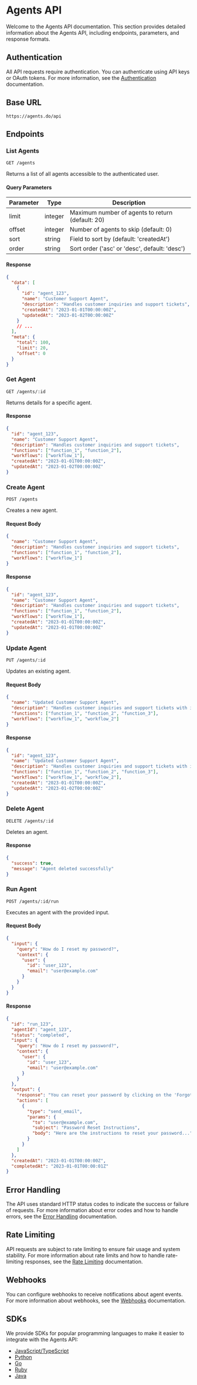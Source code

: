 # Agents API

Welcome to the Agents API documentation. This section provides detailed information about the Agents API, including endpoints, parameters, and response formats.

## Authentication

All API requests require authentication. You can authenticate using API keys or OAuth tokens. For more information, see the [Authentication](/admin/apikeys) documentation.

## Base URL

```
https://agents.do/api
```

## Endpoints

### List Agents

```
GET /agents
```

Returns a list of all agents accessible to the authenticated user.

#### Query Parameters

| Parameter | Type    | Description                                      |
| --------- | ------- | ------------------------------------------------ |
| limit     | integer | Maximum number of agents to return (default: 20) |
| offset    | integer | Number of agents to skip (default: 0)            |
| sort      | string  | Field to sort by (default: 'createdAt')          |
| order     | string  | Sort order ('asc' or 'desc', default: 'desc')    |

#### Response

```json
{
  "data": [
    {
      "id": "agent_123",
      "name": "Customer Support Agent",
      "description": "Handles customer inquiries and support tickets",
      "createdAt": "2023-01-01T00:00:00Z",
      "updatedAt": "2023-01-02T00:00:00Z"
    }
    // ...
  ],
  "meta": {
    "total": 100,
    "limit": 20,
    "offset": 0
  }
}
```

### Get Agent

```
GET /agents/:id
```

Returns details for a specific agent.

#### Response

```json
{
  "id": "agent_123",
  "name": "Customer Support Agent",
  "description": "Handles customer inquiries and support tickets",
  "functions": ["function_1", "function_2"],
  "workflows": ["workflow_1"],
  "createdAt": "2023-01-01T00:00:00Z",
  "updatedAt": "2023-01-02T00:00:00Z"
}
```

### Create Agent

```
POST /agents
```

Creates a new agent.

#### Request Body

```json
{
  "name": "Customer Support Agent",
  "description": "Handles customer inquiries and support tickets",
  "functions": ["function_1", "function_2"],
  "workflows": ["workflow_1"]
}
```

#### Response

```json
{
  "id": "agent_123",
  "name": "Customer Support Agent",
  "description": "Handles customer inquiries and support tickets",
  "functions": ["function_1", "function_2"],
  "workflows": ["workflow_1"],
  "createdAt": "2023-01-01T00:00:00Z",
  "updatedAt": "2023-01-01T00:00:00Z"
}
```

### Update Agent

```
PUT /agents/:id
```

Updates an existing agent.

#### Request Body

```json
{
  "name": "Updated Customer Support Agent",
  "description": "Handles customer inquiries and support tickets with improved responses",
  "functions": ["function_1", "function_2", "function_3"],
  "workflows": ["workflow_1", "workflow_2"]
}
```

#### Response

```json
{
  "id": "agent_123",
  "name": "Updated Customer Support Agent",
  "description": "Handles customer inquiries and support tickets with improved responses",
  "functions": ["function_1", "function_2", "function_3"],
  "workflows": ["workflow_1", "workflow_2"],
  "createdAt": "2023-01-01T00:00:00Z",
  "updatedAt": "2023-01-02T00:00:00Z"
}
```

### Delete Agent

```
DELETE /agents/:id
```

Deletes an agent.

#### Response

```json
{
  "success": true,
  "message": "Agent deleted successfully"
}
```

### Run Agent

```
POST /agents/:id/run
```

Executes an agent with the provided input.

#### Request Body

```json
{
  "input": {
    "query": "How do I reset my password?",
    "context": {
      "user": {
        "id": "user_123",
        "email": "user@example.com"
      }
    }
  }
}
```

#### Response

```json
{
  "id": "run_123",
  "agentId": "agent_123",
  "status": "completed",
  "input": {
    "query": "How do I reset my password?",
    "context": {
      "user": {
        "id": "user_123",
        "email": "user@example.com"
      }
    }
  },
  "output": {
    "response": "You can reset your password by clicking on the 'Forgot Password' link on the login page and following the instructions sent to your email.",
    "actions": [
      {
        "type": "send_email",
        "params": {
          "to": "user@example.com",
          "subject": "Password Reset Instructions",
          "body": "Here are the instructions to reset your password..."
        }
      }
    ]
  },
  "createdAt": "2023-01-01T00:00:00Z",
  "completedAt": "2023-01-01T00:00:01Z"
}
```

## Error Handling

The API uses standard HTTP status codes to indicate the success or failure of requests. For more information about error codes and how to handle errors, see the [Error Handling](/api/errors) documentation.

## Rate Limiting

API requests are subject to rate limiting to ensure fair usage and system stability. For more information about rate limits and how to handle rate-limiting responses, see the [Rate Limiting](/api/rate-limiting) documentation.

## Webhooks

You can configure webhooks to receive notifications about agent events. For more information about webhooks, see the [Webhooks](/admin/webhooks) documentation.

## SDKs

We provide SDKs for popular programming languages to make it easier to integrate with the Agents API:

- [JavaScript/TypeScript](/code/packages#javascript)
- [Python](/code/packages#python)
- [Go](/code/packages#go)
- [Ruby](/code/packages#ruby)
- [Java](/code/packages#java)
